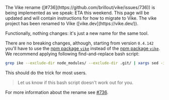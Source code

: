 
<Construction>
  The Vike rename ([#736](https://github.com/brillout/vike/issues/736)) is being implemented as we speak: ETA this weekend.
  This page will be updated and will contain instructions for how to migrate to Vike.
</Construction>

<Comment>
The vike project has been renamed to Vike ([vike.dev](https://vike.dev/)).

Functionally, nothing changes: it's just a new name for the same tool.

There are no breaking changes, although, starting from version `0.4.142` you'll have to use the [npm package `vike`](https://www.npmjs.com/package/vike) instead of the [npm package `vike`](https://www.npmjs.com/package/vike). We recommend applying following find-and-replace bash script:
```bash
grep ike --exclude-dir node_modules/ --exclude-dir .git/ | xargs sed -i 's/ike/ike/g'
```

This should do the trick for most users.

> Let us know if this bash script doesn't work out for you.

For more information about the rename see [#736](https://github.com/brillout/vike/issues/736).
</Comment>
